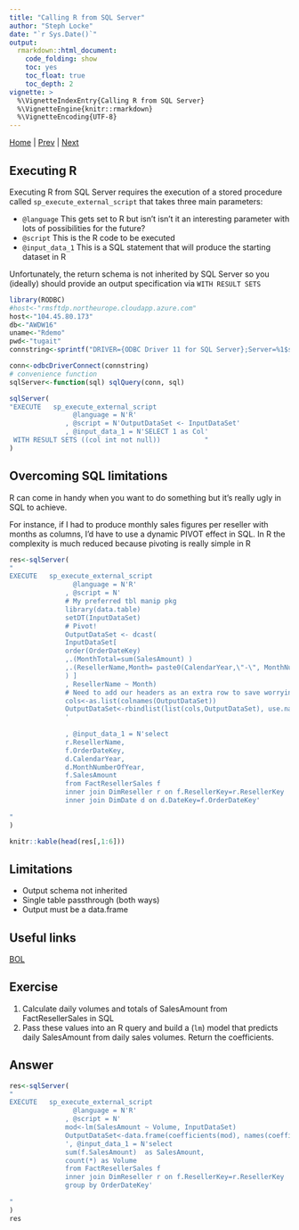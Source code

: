 ```yaml
---
title: "Calling R from SQL Server"
author: "Steph Locke"
date: "`r Sys.Date()`"
output: 
  rmarkdown::html_document: 
    code_folding: show
    toc: yes
    toc_float: true
    toc_depth: 2
vignette: >
  %\VignetteIndexEntry{Calling R from SQL Server}
  %\VignetteEngine{knitr::rmarkdown}
  %\VignetteEncoding{UTF-8}
---
```


[Home](index.html) | [Prev](SQLServerFromR.html) | [Next](AzureML.html)

## Executing R
Executing R from SQL Server requires the execution of a stored procedure called `sp_execute_external_script` that takes three main parameters:

- `@language` This gets set to R but isn't isn't it an interesting parameter with lots of possibilities for the future?
- `@script` This is the R code to be executed
- `@input_data_1` This is a SQL statement that will produce the starting dataset in R

Unfortunately, the return schema is not inherited by SQL Server so you (ideally) should provide an output specification  via `WITH RESULT SETS`
```r
library(RODBC)
#host<-"rmsftdp.northeurope.cloudapp.azure.com"
host<-"104.45.80.173"
db<-"AWDW16"
uname<-"Rdemo"
pwd<-"tugait"
connstring<-sprintf("DRIVER={ODBC Driver 11 for SQL Server};Server=%1$s;Database=%2$s;Uid=%3$s;Pwd=%4$s;",host,db,uname,pwd)

conn<-odbcDriverConnect(connstring)
# convenience function
sqlServer<-function(sql) sqlQuery(conn, sql)
```


```r
sqlServer(
"EXECUTE   sp_execute_external_script
                @language = N'R'
              , @script = N'OutputDataSet <- InputDataSet'
              , @input_data_1 = N'SELECT 1 as Col'
 WITH RESULT SETS ((col int not null))           "
)
```

## Overcoming SQL limitations
R can come in handy when you want to do something but it's really ugly in SQL to achieve. 

For instance, if I had to produce monthly sales figures per reseller with months as columns, I'd have to use a dynamic PIVOT effect in SQL. In R the complexity is much reduced because pivoting is really simple in R
```r
res<-sqlServer(
"
EXECUTE   sp_execute_external_script
                @language = N'R'
              , @script = N'
			  # My preferred tbl manip pkg
			  library(data.table)
			  setDT(InputDataSet)
			  # Pivot!		  
			  OutputDataSet <- dcast(
			  InputDataSet[
			  order(OrderDateKey)
			  ,.(MonthTotal=sum(SalesAmount) )
			  ,.(ResellerName,Month= paste0(CalendarYear,\"-\", MonthNumberOfYear)
			  ) ]
			  , ResellerName ~ Month)
			  # Need to add our headers as an extra row to save worrying about specifying them
			  cols<-as.list(colnames(OutputDataSet))
			  OutputDataSet<-rbindlist(list(cols,OutputDataSet), use.names=FALSE, fill=FALSE)
			  '
			  
              , @input_data_1 = N'select 
              r.ResellerName,
              f.OrderDateKey,
              d.CalendarYear,
              d.MonthNumberOfYear,
              f.SalesAmount
              from FactResellerSales f
              inner join DimReseller r on f.ResellerKey=r.ResellerKey
              inner join DimDate d on d.DateKey=f.OrderDateKey'
          
"
)

knitr::kable(head(res[,1:6]))
```

## Limitations
- Output schema not inherited
- Single table passthrough (both ways)
- Output must be a data.frame

## Useful links
[BOL](https://msdn.microsoft.com/en-us/library/mt604845.aspx)

## Exercise
1. Calculate daily volumes and totals of SalesAmount from FactResellerSales in SQL
2. Pass these values into an R query and build a (`lm`) model that predicts daily SalesAmount from daily sales volumes. Return the coefficients.

## Answer
```r
res<-sqlServer(
"
EXECUTE   sp_execute_external_script
                @language = N'R'
              , @script = N'
			  mod<-lm(SalesAmount ~ Volume, InputDataSet)
			  OutputDataSet<-data.frame(coefficients(mod), names(coefficients(mod)))
			  ', @input_data_1 = N'select 
              sum(f.SalesAmount)  as SalesAmount,
              count(*) as Volume
              from FactResellerSales f
              inner join DimReseller r on f.ResellerKey=r.ResellerKey
              group by OrderDateKey'
          
"
)
res
```

